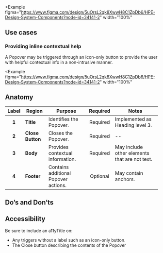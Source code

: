 
<Example
  figma="https://www.figma.com/design/5uOrsL2qk8XwwH8C1ZpDb6/HPE-Design-System-Components?node-id=34141-2"
  width="100%"
>
  <PopoverSimpleExample />
</Example>

## Use cases

### Providing inline contextual help

A Popover may be triggered through an icon-only button to provide the user with helpful contextual info in a non-intrusive manner.

<Example
  figma="https://www.figma.com/design/5uOrsL2qk8XwwH8C1ZpDb6/HPE-Design-System-Components?node-id=34141-2"
  width="100%"
>
  <PopoverSimpleExample />
</Example>

## Anatomy

| Label  | Region                  | Purpose                               | Required | Notes                                               |
| :----: | ----------------------- | ------------------------------------- | :------: | --------------------------------------------------- |
| **1**  | **Title**               | Identifies the Popover.               | Required | Implemented as Heading level 3.                     |
| **2**  | **Close Button**        | Closes the Popover.                   | Required | --                                                  |
| **3**  | **Body**                | Provides contextual information.      | Required | May include other elements that are not text.       |
| **4**  | **Footer**              | Contains additional Popover actions.  | Optional | May contain anchors.                                |


## Do’s and Don’ts


## Accessibility
Be sure to include an a11yTitle on:
- Any triggers without a label such as an icon-only button. 
- The Close button describing the contents of the Popover